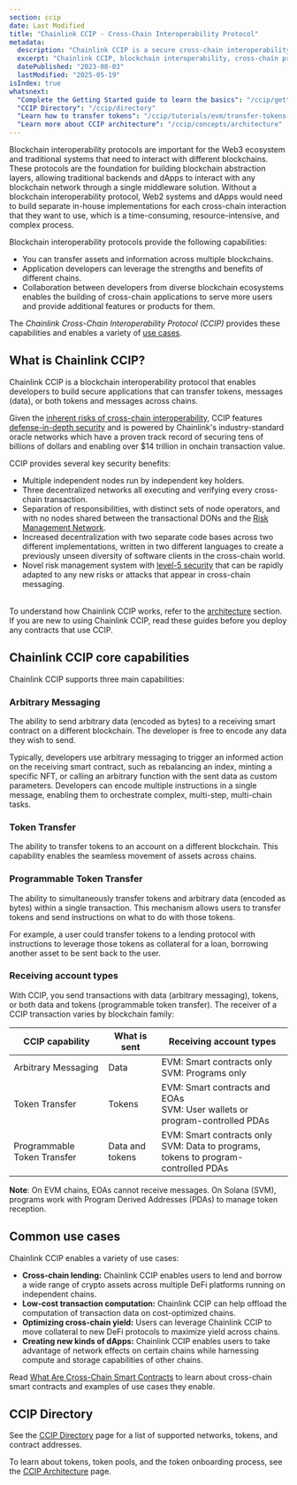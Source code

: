 ```yaml
---
section: ccip
date: Last Modified
title: "Chainlink CCIP - Cross-Chain Interoperability Protocol"
metadata:
  description: "Chainlink CCIP is a secure cross‑chain interoperability protocol for token transfers, messaging, and programmable token transfers."
  excerpt: "Chainlink CCIP, blockchain interoperability, cross-chain protocol, token transfers, arbitrary messaging, programmable token transfer, defense-in-depth security, decentralized oracle network"
  datePublished: "2023-08-03"
  lastModified: "2025-05-19"
isIndex: true
whatsnext:
  "Complete the Getting Started guide to learn the basics": "/ccip/getting-started"
  "CCIP Directory": "/ccip/directory"
  "Learn how to transfer tokens": "/ccip/tutorials/evm/transfer-tokens-from-contract"
  "Learn more about CCIP architecture": "/ccip/concepts/architecture"
---
```



<CcipCommon callout="talkToExpert" />

Blockchain interoperability protocols are important for the Web3 ecosystem and traditional systems that need to interact with different blockchains. These protocols are the foundation for building blockchain abstraction layers, allowing traditional backends and dApps to interact with any blockchain network through a single middleware solution. Without a blockchain interoperability protocol, Web2 systems and dApps would need to build separate in-house implementations for each cross-chain interaction that they want to use, which is a time-consuming, resource-intensive, and complex process.

Blockchain interoperability protocols provide the following capabilities:

- You can transfer assets and information across multiple blockchains.
- Application developers can leverage the strengths and benefits of different chains.
- Collaboration between developers from diverse blockchain ecosystems enables the building of cross-chain applications to serve more users and provide additional features or products for them.

The _Chainlink Cross-Chain Interoperability Protocol (CCIP)_ provides these capabilities and enables a variety of [use cases](#common-use-cases).

## What is Chainlink CCIP?

Chainlink CCIP is a blockchain interoperability protocol that enables developers to build secure applications that can transfer tokens, messages (data), or both tokens and messages across chains.

Given the [inherent risks of cross-chain interoperability](/resources/bridge-risks), CCIP features [defense-in-depth security](https://blog.chain.link/five-levels-cross-chain-security/#level_5__defense-in-depth) and is powered by Chainlink's industry-standard oracle networks which have a proven track record of securing tens of billions of dollars and enabling over $14 trillion in onchain transaction value.

CCIP provides several key security benefits:

- Multiple independent nodes run by independent key holders.
- Three decentralized networks all executing and verifying every cross-chain transaction.
- Separation of responsibilities, with distinct sets of node operators, and with no nodes shared between the transactional DONs and the [Risk Management Network](/ccip/concepts/architecture/key-concepts#risk-management-network).
- Increased decentralization with two separate code bases across two different implementations, written in two different languages to create a previously unseen diversity of software clients in the cross-chain world.
- Novel risk management system with [level-5 security](https://blog.chain.link/five-levels-cross-chain-security/#level_5__defense-in-depth) that can be rapidly adapted to any new risks or attacks that appear in cross-chain messaging.

<ClickToZoom
  src="/images/ccip/ccip-hl-v1.6.gif"
  alt="Chainlink CCIP Architecture"
  style="display: block; margin: 2rem auto; max-height: 60vh; width: auto;"
/>

To understand how Chainlink CCIP works, refer to the [architecture](/ccip/concepts/architecture) section. If you are new to using Chainlink CCIP, read these guides before you deploy any contracts that use CCIP.

## Chainlink CCIP core capabilities

Chainlink CCIP supports three main capabilities:

### Arbitrary Messaging

The ability to send arbitrary data (encoded as bytes) to a receiving smart contract on a different blockchain. The developer is free to encode any data they wish to send.

Typically, developers use arbitrary messaging to trigger an informed action on the receiving smart contract, such as rebalancing an index, minting a specific NFT, or calling an arbitrary function with the sent data as custom parameters. Developers can encode multiple instructions in a single message, enabling them to orchestrate complex, multi-step, multi-chain tasks.

### Token Transfer

The ability to transfer tokens to an account on a different blockchain. This capability enables the seamless movement of assets across chains.

### Programmable Token Transfer

The ability to simultaneously transfer tokens and arbitrary data (encoded as bytes) within a single transaction. This mechanism allows users to transfer tokens and send instructions on what to do with those tokens.

For example, a user could transfer tokens to a lending protocol with instructions to leverage those tokens as collateral for a loan, borrowing another asset to be sent back to the user.

### Receiving account types

With CCIP, you send transactions with data (arbitrary messaging), tokens, or both data and tokens (programmable token transfer). The receiver of a CCIP transaction varies by blockchain family:

| CCIP capability             | What is sent    | Receiving account types                                                                 |
| --------------------------- | --------------- | --------------------------------------------------------------------------------------- |
| Arbitrary Messaging         | Data            | EVM: Smart contracts only<br />SVM: Programs only                                       |
| Token Transfer              | Tokens          | EVM: Smart contracts and EOAs<br />SVM: User wallets or program-controlled PDAs         |
| Programmable Token Transfer | Data and tokens | EVM: Smart contracts only<br />SVM: Data to programs, tokens to program-controlled PDAs |

**Note**: On EVM chains, EOAs cannot receive messages. On Solana (SVM), programs work with Program Derived Addresses (PDAs) to manage token reception.

## Common use cases

Chainlink CCIP enables a variety of use cases:

- **Cross-chain lending:** Chainlink CCIP enables users to lend and borrow a wide range of crypto assets across multiple DeFi platforms running on independent chains.
- **Low-cost transaction computation:** Chainlink CCIP can help offload the computation of transaction data on cost-optimized chains.
- **Optimizing cross-chain yield:** Users can leverage Chainlink CCIP to move collateral to new DeFi protocols to maximize yield across chains.
- **Creating new kinds of dApps:** Chainlink CCIP enables users to take advantage of network effects on certain chains while harnessing compute and storage capabilities of other chains.

Read [What Are Cross-Chain Smart Contracts](https://chain.link/education-hub/cross-chain-smart-contracts) to learn about cross-chain smart contracts and examples of use cases they enable.

## CCIP Directory

See the [CCIP Directory](/ccip/directory) page for a list of supported networks, tokens, and contract addresses.

To learn about tokens, token pools, and the token onboarding process, see the [CCIP Architecture](/ccip/concepts/cross-chain-token/evm/token-pools) page.
